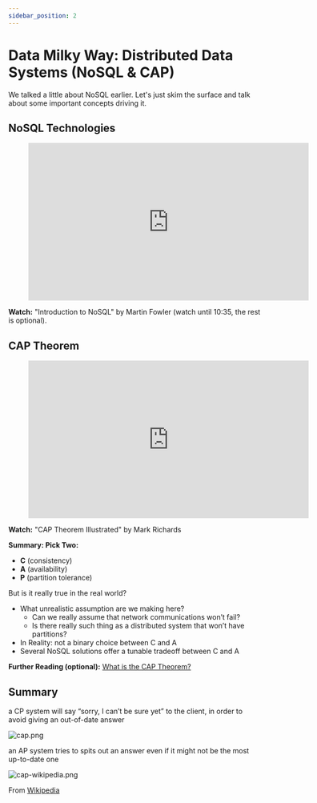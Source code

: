 ```yaml
---
sidebar_position: 2
---
```


# Data Milky Way: Distributed Data Systems (NoSQL & CAP)
We talked a little about NoSQL earlier. Let's just skim the surface and talk about some important concepts driving it.

## NoSQL Technologies
<div style={{textAlign: 'center'}}>

<figure class="video-container">
    <iframe width="560" height="315" src="https://www.youtube.com/embed/qI_g07C_Q5I&t=476s" title="YouTube video player" frameborder="0" allow="accelerometer; autoplay; clipboard-write; encrypted-media; gyroscope; picture-in-picture" allowfullscreen></iframe>
</figure>

**Watch:** "Introduction to NoSQL" by Martin Fowler (watch until 10:35, the rest is optional).

</div>

## CAP Theorem

<div style={{textAlign: 'center'}}>

<figure class="video-container">
    <iframe width="560" height="315" src="https://www.youtube.com/embed/9SSvdLnmDiI" title="YouTube video player" frameborder="0" allow="accelerometer; autoplay; clipboard-write; encrypted-media; gyroscope; picture-in-picture" allowfullscreen></iframe>
</figure>

**Watch:** "CAP Theorem Illustrated" by Mark Richards

</div>



**Summary: Pick Two:**
* **C** (consistency) 
* **A** (availability) 
* **P** (partition tolerance) 

But is it really true in the real world?
* What unrealistic assumption are we making here?
  * Can we really assume that network communications won’t fail?
  * Is there really such thing as a distributed system that won’t have partitions? 
* In Reality: not a binary choice between C and A
* Several NoSQL solutions offer a tunable tradeoff between C and A


**Further Reading (optional):** [What is the CAP Theorem?](https://www.ibm.com/cloud/learn/cap-theorem#toc-the-cap-in-9y9p3uen)


## Summary
a CP system will say “sorry, I can’t be sure yet” to the client, in order to avoid giving an out-of-date answer

<div style={{textAlign: 'center'}}>

![cap.png](./assets/cap.png)

</div>

an AP system tries to spits out an answer even if it might not be the most up-to-date one

<div style={{textAlign: 'center'}}>

![cap-wikipedia.png](./assets/cap-wikipedia.png)

From [Wikipedia](https://en.wikipedia.org/wiki/CAP_theorem)

</div>

